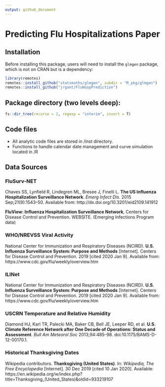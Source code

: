 ```yaml
---
output: github_document
---
```


# Predicting Flu Hospitalizations Paper

## Installation

Before installing this package, users will need to install the `glmgen` package, which is not on CRAN but is a dependency:

```r
library(remotes)
remotes::install_github("statsmaths/glmgen", subdir = "R_pkg/glmgen")
remotes::install_github("jrgant/FluHospPrediction")
```

## Package directory (two levels deep):

```r
fs::dir_tree(recurse = 2, regexp = "interim", invert = T)
```


## Code files

- All analytic code files are stored in /inst directory.
- Functions to handle calendar date management and curve simulation located in /R

## Data Sources

### FluSurv-NET

Chaves SS, Lynfield R, Lindegren ML, Bresee J, Finelli L. **The US Influenza Hospitalization Surveillance Network**. _Emerg Infect Dis._ 2015 Sep;21(9):1543–50. Available from: http://dx.doi.org/10.3201/eid2109.141912

**FluView: Influenza Hospitalization Surveillance Network**, Centers for Disease Control and Prevention. WEBSITE. (Emerging Infections Program data)


### WHO/NREVSS Viral Activity

National Center for Immunization and Respiratory Diseases (NCIRD). **U.S. Influenza Surveillance System: Purpose and Methods** [Internet]. Centers for Disease Control and Prevention. 2019 [cited 2020 Jan 9]. Available from: https://www.cdc.gov/flu/weekly/overview.htm


### ILINet

National Center for Immunization and Respiratory Diseases (NCIRD). **U.S. Influenza Surveillance System: Purpose and Methods** [Internet]. Centers for Disease Control and Prevention. 2019 [cited 2020 Jan 9]. Available from: https://www.cdc.gov/flu/weekly/overview.htm


### USCRN Temperature and Relative Humidity

Diamond HJ, Karl TR, Palecki MA, Baker CB, Bell JE, Leeper RD, et al. **U.S. Climate Reference Network after One Decade of Operations: Status and Assessment**. _Bull Am Meteorol Soc_ 2013;94:485–98. doi:10.1175/BAMS-D-12-00170.1.


### Historical Thanksgiving Dates

Wikipedia contributors. **Thanksgiving (United States)**. In: _Wikipedia, The Free Encyclopedia_ [Internet]. 30 Dec 2019 [cited 10 Jan 2020]. Available: https://en.wikipedia.org/w/index.php?title=Thanksgiving_(United_States)&oldid=933219107

